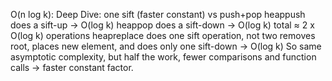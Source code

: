 O(n log k):
    Deep Dive: one sift (faster constant) vs push+pop
        heappush does a sift-up → O(log k)
        heappop does a sift-down → O(log k)
        total ≈ 2 x O(log k) operations
        heapreplace does one sift operation, not two
        removes root, places new element, and does only one sift-down → O(log k)
        So same asymptotic complexity, but half the work, fewer comparisons and function calls → faster constant factor.